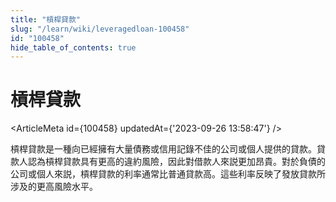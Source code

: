 ```yaml
---
title: "槓桿貸款"
slug: "/learn/wiki/leveragedloan-100458"
id: "100458"
hide_table_of_contents: true
---
```



# 槓桿貸款

<ArticleMeta id={100458} updatedAt={'2023-09-26 13:58:47'} />
<div className='border-solid border-b border-t-0 my-4 border-[var(--ifm-color-gray-300)]' />

槓桿貸款是一種向已經擁有大量債務或信用記錄不佳的公司或個人提供的貸款。貸款人認為槓桿貸款具有更高的違約風險，因此對借款人來説更加昂貴。對於負債的公司或個人來説，槓桿貸款的利率通常比普通貸款高。這些利率反映了發放貸款所涉及的更高風險水平。
